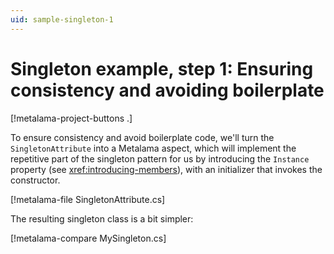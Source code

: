 ```yaml
---
uid: sample-singleton-1
---
```


# Singleton example, step 1: Ensuring consistency and avoiding boilerplate

[!metalama-project-buttons .]

To ensure consistency and avoid boilerplate code, we'll turn the `SingletonAttribute` into a Metalama aspect, which will implement the repetitive part of the singleton pattern for us by introducing the `Instance` property (see <xref:introducing-members>), with an initializer that invokes the constructor.

[!metalama-file SingletonAttribute.cs]

The resulting singleton class is a bit simpler:

[!metalama-compare MySingleton.cs]